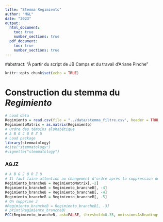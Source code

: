 ```yaml
---
title: "Stemma Regimiento"
author: "MGL"
date: "2023"
output:
  html_document:
    toc: true
    number_sections: true
  pdf_document:
    toc: true
    number_sections: true
---
```

#abstract: "À partir du script de JB Camps et du travail d'Ariane Pinche"
```r
knitr::opts_chunk$set(echo = TRUE)
```

# Construction du stemma du *Regimiento*

```r
# Load data
Regimiento = read.csv(file = "../data/stemma_filtre.csv", header = TRUE, row.names = 1, sep=",")
RegimientoMatrix = as.matrix(Regimiento)
# Ordre des témoins alphabétique 
# A B G J Q R Z U 
# Load package
library(stemmatology)
#cite("stemmatology")
#vignette("stemmatology")
```


### AGJZ
```r
# A B G J Q R Z U 
# Il faut faire attention au changement d'ordre après la suppression de chaque colonne
Regimiento_brancheB = RegimientoMatrix[,-2]
Regimiento_brancheB = Regimiento_brancheB[, -4]
Regimiento_brancheB = Regimiento_brancheB[, -4]
Regimiento_brancheB = Regimiento_brancheB[, -5]
# On supprime J
#Regimiento_brancheB = Regimiento_brancheB[, -3]
# print(Regimiento_brancheB)
PCC(Regimiento_brancheB, ask=FALSE, threshold=0.35, omissionsAsReadings=FALSE)
```
